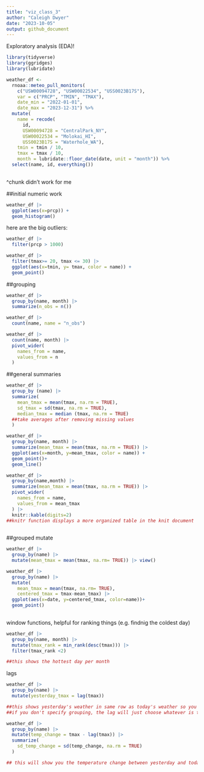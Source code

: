 ```yaml
---
title: "viz_class_3"
author: "Caleigh Dwyer"
date: "2023-10-05"
output: github_document
---
```


Exploratory analysis (EDA)!

```r
library(tidyverse)
library(ggridges)
library(lubridate)

```

```r
weather_df <- 
  rnoaa::meteo_pull_monitors(
    c("USW00094728", "USW00022534", "USS0023B17S"),
    var = c("PRCP", "TMIN", "TMAX"), 
    date_min = "2022-01-01",
    date_max = "2023-12-31") %>%
  mutate(
    name = recode(
      id, 
      USW00094728 = "CentralPark_NY", 
      USW00022534 = "Molokai_HI",
      USS0023B17S = "Waterhole_WA"),
    tmin = tmin / 10,
    tmax = tmax / 10,
    month = lubridate::floor_date(date, unit = "month")) %>%
  select(name, id, everything())
  
```

^chunk didn't work for me

##initial numeric work

```r
weather_df |> 
  ggplot(aes(x=prcp)) +
  geom_histogram()

```

here are the big outliers:

```r
weather_df |> 
  filter(prcp > 1000)
```


```r
weather_df |> 
  filter(tmax>= 20, tmax <= 30) |> 
  ggplot(aes(x=tmin, y= tmax, color = name)) +
  geom_point()

```

##grouping

```r
weather_df |> 
  group_by(name, month) |> 
  summarize(n_obs = n())
```

```r
weather_df |> 
  count(name, name = "n_obs")
```

```r

weather_df |> 
  count(name, month) |> 
  pivot_wider(
    names_from = name,
    values_from = n
  )
```


##general summaries

```r
weather_df |> 
  group_by (name) |> 
  summarize(
    mean_tmax = mean(tmax, na.rm = TRUE),
    sd_tmax = sd(tmax, na.rm = TRUE),
    median_tmax = median (tmax, na.rm = TRUE)
  ##take averages after removing missing values
  )
```


```r
weather_df |> 
  group_by(name, month) |> 
  summarize(mean_tmax = mean(tmax, na.rm = TRUE)) |> 
  ggplot(aes(x=month, y=mean_tmax, color = name)) + 
  geom_point()+
  geom_line()
```


```r
weather_df |> 
  group_by(name,month) |> 
  summarize(mean_tmax = mean(tmax, na.rm = TRUE)) |> 
  pivot_wider(
    names_from = name,
    values_from = mean_tmax
  ) |> 
  knitr::kable(digits=2)
##knitr function displays a more organized table in the knit document
  
```

##grouped mutate

```r
weather_df |> 
  group_by(name) |> 
  mutate(mean_tmax = mean(tmax, na.rm= TRUE)) |> view()
```


```r
weather_df |> 
  group_by(name) |> 
  mutate(
    mean_tmax = mean(tmax, na.rm= TRUE),
    centered_tmax = tmax-mean_tmax) |> 
  ggplot(aes(x=date, y=centered_tmax, color=name))+
  geom_point()
 
```

window functions, helpful for ranking things (e.g. findnig the coldest day)

```r
weather_df |> 
  group_by(name, month) |> 
  mutate(tmax_rank = min_rank(desc(tmax))) |> 
  filter(tmax_rank <2)

##this shows the hottest day per month
```


lags

```r
weather_df |> 
  group_by(name) |> 
  mutate(yesterday_tmax = lag(tmax))

##this shows yesterday's weather in same row as today's weather so you can compare.
##if you don't specify grouping, the lag will just choose whatever is three rows back.
```


```r
weather_df |> 
  group_by(name) |> 
  mutate(temp_change = tmax - lag(tmax)) |> 
  summarize(
    sd_temp_change = sd(temp_change, na.rm = TRUE)
  )

## this will show you the temperature change between yesterday and today, then you can show the variation in temp change using sd
```

